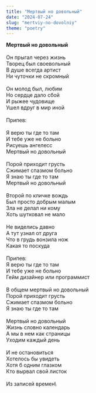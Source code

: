 ```yaml
---
title: "Мертвый но довольный"
date: "2024-07-24"
slug: "mertviy-no-dovolniy"
theme: "poetry"
---
```


 **Мертвый но довольный**\
\
Он прыгал через жизнь\
Творец был своевольный\
В душе всегда артист\
Ни чуточки не скромный\
\
Он молод был, любим\
Но сердце дало сбой\
И рыжее чудовище\
Ушел вдруг в мир иной\
\
Припев:\
\
Я верю ты где то там\
И тебе уже не больно\
Рисуешь ангелесс\
Мертвый но довольный\
\
Порой приходит грусть\
Сжимает спазмом больно\
Я знаю ты где то там\
Мертвый но довольный\
\
Второй по кличке вождь\
Был просто добрым малым\
Зла не делал ни кому\
Хоть шутковал не мало\
\
Не виделись давно\
А тут узнал от друга\
Что в грудь вонзила нож\
Какая то поскуда\
\
Припев:\
Я верю ты где то там\
И тебе уже не больно\
Гейм дизайнер или программист\
\
В общем мертвый но довольный\
Порой приходит грусть\
Сжимает спазмом больно\
Я знаю ты где то там\
\
Мертвый но довольный\
Жизнь словно календарь\
А мы в нем как страницы\
Уходим каждый день\
\
И не остановиться\
Хотелось бы увидеть\
Хотя б одним глазком\
Кто вырвал свой листок\
\
Из записей времен\